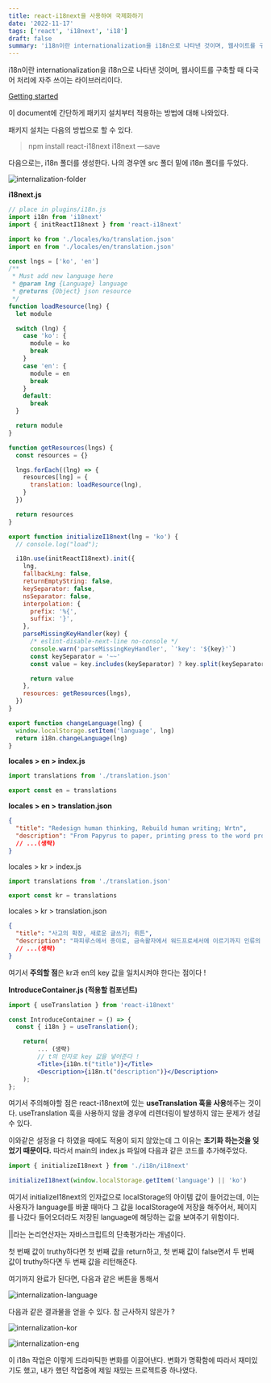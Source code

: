```yaml
---
title: react-i18next을 사용하여 국제화하기
date: '2022-11-17'
tags: ['react', 'i18next', 'i18']
draft: false
summary: 'i18n이란 internationalization을 i18n으로 나타낸 것이며, 웹사이트를 구축할 때 다국어 처리에 자주 쓰이는 라이브러리이다.'
---
```


i18n이란 internationalization을 i18n으로 나타낸 것이며, 웹사이트를 구축할 때 다국어 처리에 자주 쓰이는 라이브러리이다.

[Getting started](https://react.i18next.com/getting-started)

이 document에 간단하게 패키지 설치부터 적용하는 방법에 대해 나와있다.

패키지 설치는 다음의 방법으로 할 수 있다.

> npm install react-i18next i18next —save

다음으로는, i18n 폴더를 생성한다. 나의 경우엔 src 폴더 밑에 i18n 폴더를 두었다.

<Image
  alt="internalization-folder"
  src="/static/images/internalization-folder.png"
  width={500}
  height={500}
/>

**i18next.js**

```jsx
// place in plugins/i18n.js
import i18n from 'i18next'
import { initReactI18next } from 'react-i18next'

import ko from './locales/ko/translation.json'
import en from './locales/en/translation.json'

const lngs = ['ko', 'en']
/**
 * Must add new language here
 * @param lng {Language} language
 * @returns {Object} json resource
 */
function loadResource(lng) {
  let module

  switch (lng) {
    case 'ko': {
      module = ko
      break
    }
    case 'en': {
      module = en
      break
    }
    default:
      break
  }

  return module
}

function getResources(lngs) {
  const resources = {}

  lngs.forEach((lng) => {
    resources[lng] = {
      translation: loadResource(lng),
    }
  })

  return resources
}

export function initializeI18next(lng = 'ko') {
  // console.log("load");

  i18n.use(initReactI18next).init({
    lng,
    fallbackLng: false,
    returnEmptyString: false,
    keySeparator: false,
    nsSeparator: false,
    interpolation: {
      prefix: '%{',
      suffix: '}',
    },
    parseMissingKeyHandler(key) {
      /* eslint-disable-next-line no-console */
      console.warn('parseMissingKeyHandler', `'key': '${key}'`)
      const keySeparator = '~~'
      const value = key.includes(keySeparator) ? key.split(keySeparator)[1] : key

      return value
    },
    resources: getResources(lngs),
  })
}

export function changeLanguage(lng) {
  window.localStorage.setItem('language', lng)
  return i18n.changeLanguage(lng)
}
```

**locales > en > index.js**

```jsx
import translations from './translation.json'

export const en = translations
```

**locales > en > translation.json**

```json
{
  "title": "Redesign human thinking, Rebuild human writing; Wrtn",
  "description": "From Papyrus to paper, printing press to the word processor, writing has developed with technology and media. Wrtn helps people go beyond their limits of creativity and productivity through powerful AI-Assisted Writing."
  // ...(생략)
}
```

locales > kr > index.js

```jsx
import translations from './translation.json'

export const kr = translations
```

locales > kr > translation.json

```json
{
  "title": "사고의 확장, 새로운 글쓰기; 뤼튼",
  "description": "파피루스에서 종이로, 금속활자에서 워드프로세서에 이르기까지 인류의 글쓰기는 기술과 매체와 함께 발전했습니다. 뤼튼은 강력한 AI-Assisted Writing을 통해 사람들의 창의성과 생산성의 한계를 넘도록 돕습니다."
  // ...(생략)
}
```

여기서 **주의할 점**은 kr과 en의 key 값을 일치시켜야 한다는 점이다 !

**IntroduceContainer.js (적용할 컴포넌트)**

```jsx
import { useTranslation } from 'react-i18next'

const IntroduceContainer = () => {
  const { i18n } = useTranslation();

	return(
		... (생략)
		// t의 인자로 key 값을 넣어준다 !
		<Title>{i18n.t("title")}</Title>
		<Description>{i18n.t("description")}</Description>
	);
};

```

여기서 주의해야할 점은 react-i18next에 있는 **useTranslation 훅을 사용**해주는 것이다. useTranslation 훅을 사용하지 않을 경우에 리렌더링이 발생하지 않는 문제가 생길 수 있다.

이와같은 설정을 다 하였을 때에도 적용이 되지 않았는데 그 이유는 **초기화 하는것을 잊었기 때문이다.** 따라서 main의 index.js 파일에 다음과 같은 코드를 추가해주었다.

```jsx
import { initializeI18next } from './i18n/i18next'

initializeI18next(window.localStorage.getItem('language') || 'ko')
```

여기서 initializeI18next의 인자값으로 localStorage의 아이템 값이 들어갔는데, 이는 사용자가 language를 바꿀 때마다 그 값을 localStorage에 저장을 해주어서, 페이지를 나갔다 들어오더라도 저장된 language에 해당하는 값을 보여주기 위함이다.

||라는 논리연산자는 자바스크립트의 단축평가라는 개념이다.

첫 번째 값이 truthy하다면 첫 번째 값을 return하고, 첫 번째 값이 false면서 두 번째 값이 truthy하다면 두 번째 값을 리턴해준다.

여기까지 완료가 된다면, 다음과 같은 버튼을 통해서

<Image
  alt="internalization-language"
  src="/static/images/internalization-language.png"
  width={200}
  height={100}
/>

다음과 같은 결과물을 얻을 수 있다. 참 근사하지 않은가 ?

<Image
  alt="internalization-kor"
  src="/static/images/internalization-kor.png"
  width={500}
  height={300}
/>

<Image
  alt="internalization-eng"
  src="/static/images/internalization-eng.png"
  width={500}
  height={300}
/>

이 i18n 작업은 이렇게 드라마틱한 변화를 이끌어낸다. 변화가 명확함에 따라서 재미있기도 했고, 내가 했던 작업중에 제일 재밌는 프로젝트중 하나였다.
